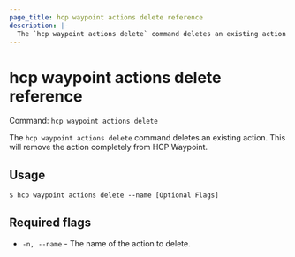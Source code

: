 ```yaml
---
page_title: hcp waypoint actions delete reference
description: |-
  The `hcp waypoint actions delete` command deletes an existing action from HCP Waypoint.
---
```


# hcp waypoint actions delete reference

Command: `hcp waypoint actions delete` 

The `hcp waypoint actions delete` command deletes an existing action. This will
remove the action  completely from HCP Waypoint.

## Usage

```shell-session
$ hcp waypoint actions delete --name [Optional Flags]
```

## Required flags

- `-n, --name` - The name of the action to delete.

